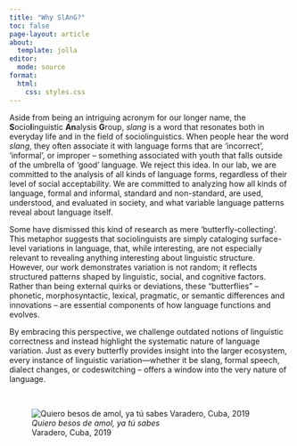 ```yaml
---
title: "Why SlAnG?"
toc: false
page-layout: article
about: 
  template: jolla
editor: 
  mode: source
format:
  html:
    css: styles.css
---
```


Aside from being an intriguing acronym for our longer name, the **S**ocio**l**inguistic **An**alysis **G**roup, *slang* is a word that resonates both in everyday life and in the field of sociolinguistics. When people hear the word *slang*, they often associate it with language forms that are ‘incorrect’, ‘informal’, or improper – something associated with youth that falls outside of the umbrella of ‘good’ language. We reject this idea. In our lab, we are committed to the analysis of all kinds of language forms, regardless of their level of social acceptability. We are committed to analyzing how all kinds of language, formal and informal, standard and non-standard, are used, understood, and evaluated in society, and what variable language patterns reveal about language itself.

Some have dismissed this kind of research as mere ‘butterfly-collecting’. This metaphor suggests that sociolinguists are simply cataloging surface-level variations in language, that, while interesting, are not especially relevant to revealing anything interesting about linguistic structure. However, our work demonstrates variation is not random; it reflects structured patterns shaped by linguistic, social, and cognitive factors. Rather than being external quirks or deviations, these "butterflies" – phonetic, morphosyntactic, lexical, pragmatic, or semantic differences and innovations – are essential components of how language functions and evolves.

By embracing this perspective, we challenge outdated notions of linguistic correctness and instead highlight the systematic nature of language variation. Just as every butterfly provides insight into the larger ecosystem, every instance of linguistic variation—whether it be slang, formal speech, dialect changes, or codeswitching – offers a window into the very nature of language.

<br>

![*Quiero besos de amol, ya tú sabes* <br> Varadero, Cuba, 2019](assets/photos/amol.jpg)
